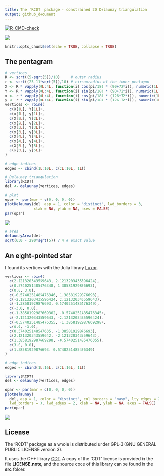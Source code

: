 ---
title: The 'RCDT' package - constrained 2D Delaunay triangulation
output: github_document
---

<!-- badges: start -->
[![R-CMD-check](https://github.com/stla/RCDT/workflows/R-CMD-check/badge.svg)](https://github.com/stla/RCDT/actions)
<!-- badges: end -->

![](https://raw.githubusercontent.com/stla/RCDT/main/inst/images/CDT.png)

```{r setup, include=FALSE}
knitr::opts_chunk$set(echo = TRUE, collapse = TRUE)
```

## The pentagram

```{r}
# vertices
R <- sqrt((5-sqrt(5))/10)     # outer radius
r <- sqrt((25-11*sqrt(5))/10) # circumradius of the inner pentagon
X <- R * vapply(0L:4L, function(i) cos(pi/180 * (90+72*i)), numeric(1L))
Y <- R * vapply(0L:4L, function(i) sin(pi/180 * (90+72*i)), numeric(1L))
x <- r * vapply(0L:4L, function(i) cos(pi/180 * (126+72*i)), numeric(1L))
y <- r * vapply(0L:4L, function(i) sin(pi/180 * (126+72*i)), numeric(1L))
vertices <- rbind(
  c(X[1L], Y[1L]),
  c(x[1L], y[1L]),
  c(X[2L], Y[2L]),
  c(x[2L], y[2L]),
  c(X[3L], Y[3L]),
  c(x[3L], y[3L]),
  c(X[4L], Y[4L]),
  c(x[4L], y[4L]),
  c(X[5L], Y[5L]),
  c(x[5L], y[5L])
)
```

```{r}
# edge indices
edges <- cbind(1L:10L, c(2L:10L, 1L))
```

```{r}
# Delaunay triangulation
library(RCDT)
del <- delaunay(vertices, edges)
```

```{r, eval=FALSE}
# plot
opar <- par(mar = c(0, 0, 0, 0))
plotDelaunay(del, asp = 1, color = "distinct", lwd_borders = 3,
             xlab = NA, ylab = NA, axes = FALSE)
par(opar)
```

![](https://raw.githubusercontent.com/stla/RCDT/main/inst/images/pentagram.png)

```{r}
# area
delaunayArea(del)
sqrt(650 - 290*sqrt(5)) / 4 # exact value
```


## An eight-pointed star

I found its vertices with the Julia library 
[Luxor](http://juliagraphics.github.io/Luxor.jl/v0.10.3/index.html).

```{r}
vertices <- rbind(
  c(2.121320343559643, 2.1213203435596424),
  c(0.5740251485476348, 1.38581929876693),
  c(0.0, 3.0),
  c(-0.5740251485476346, 1.38581929876693),
  c(-2.1213203435596424, 2.121320343559643),
  c(-1.38581929876693, 0.5740251485476349),
  c(-3.0, 0.0),
  c(-1.3858192987669302, -0.5740251485476345),
  c(-2.121320343559643, -2.1213203435596424),
  c(-0.5740251485476355, -1.3858192987669298),
  c(0.0, -3.0),
  c(0.574025148547635, -1.38581929876693),
  c(2.121320343559642, -2.121320343559643),
  c(1.3858192987669298, -0.5740251485476355),
  c(3.0, 0.0),
  c(1.38581929876693, 0.5740251485476349)
)
```

```{r}
# edge indices
edges <- cbind(1L:16L, c(2L:16L, 1L))
```

```{r}
library(RCDT)
del <- delaunay(vertices, edges)
```

```{r, eval=FALSE}
opar <- par(mar = c(0, 0, 0, 0))
plotDelaunay(
  del, asp = 1, color = "distinct", col_borders = "navy", lty_edges = 2, 
  lwd_borders = 3, lwd_edges = 2, xlab = NA, ylab = NA, axes = FALSE)
par(opar)
```

![](https://raw.githubusercontent.com/stla/RCDT/main/inst/images/eight-pointed_star.png)


## License

The 'RCDT' package as a whole is distributed under GPL-3 (GNU GENERAL
PUBLIC LICENSE version 3).

It uses the C++ library [CDT](https://github.com/artem-ogre/CDT). A copy of 
the 'CDT' license is provided in the file **LICENSE.note**, and the source 
code of this library can be found in the **src** folder.
